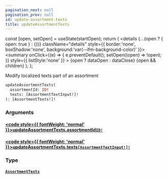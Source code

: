 ```yaml
---
pagination_next: null
pagination_prev: null
id: update-assortment-texts
title: updateAssortmentTexts
---
```









  const [open, setOpen] = useState(startOpen);
  return (
    <details {...(open ? { open: true } : {})} className="details" style={{ border:'none', boxShadow:'none', background:'var(--ifm-background-color)' }}>
      <summary
        onClick={(e) => {
          e.preventDefault();
          setOpen((open) => !open);
        }}
        style={{ listStyle:'none' }}
      >
      {open ? dataOpen : dataClose}
      </summary>
      {open && children}
    </details>
  );
};








Modify localized texts part of an assortment


```graphql
updateAssortmentTexts(
  assortmentId: ID!
  texts: [AssortmentTextInput!]!
): [AssortmentTexts!]!
```




### Arguments

#### [<code style={{ fontWeight: 'normal' }}>updateAssortmentTexts.<b>assortmentId</b></code>](#)<Bullet />[`ID!`](/types/scalars/id.mdx) <Badge class="badge badge--secondary" text="non-null"/> <Badge class="badge badge--secondary" text="scalar"/> 



#### [<code style={{ fontWeight: 'normal' }}>updateAssortmentTexts.<b>texts</b></code>](#)<Bullet />[`[AssortmentTextInput!]!`](/types/inputs/assortment-text-input.mdx) <Badge class="badge badge--secondary" text="non-null"/> <Badge class="badge badge--secondary" text="input"/> 



### Type

#### [`AssortmentTexts`](/types/objects/assortment-texts.mdx) <Badge class="badge badge--secondary" text="object"/> 







